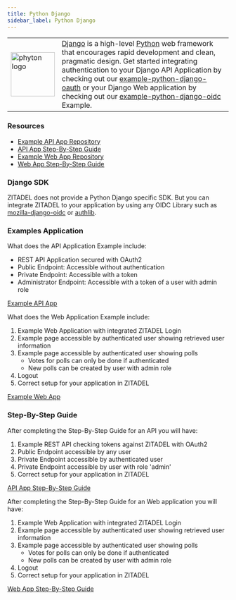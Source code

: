 ```yaml
---
title: Python Django
sidebar_label: Python Django
---
```


<table>
    <tr>
        <td width="100px">
            <img width="100px" src="/docs/img/tech/django.png" alt="phyton logo"/>
        </td>
        <td>
            <a href="https://www.djangoproject.com/" target="_blank">Django</a> is a high-level <a href="https://www.python.org">Python</a> web framework that encourages rapid development and clean, pragmatic design.
            Get started integrating authentication to your Django API Application by checking out our <a href="https://github.com/zitadel/example-python-django-oauth" target="_blank">example-python-django-oauth</a> or your Django Web application by checking out our <a href="https://github.com/zitadel/example-python-django-oidc" target="_blank">example-python-django-oidc</a> Example.
        </td>
    </tr>
</table>


### Resources
- [Example API App Repository](https://github.com/zitadel/example-python-django-oauth)
- [API App Step-By-Step Guide](/docs/examples/secure-api/python-django)
- [Example Web App Repository](https://github.com/zitadel/example-python-django-oidc)
- [Web App Step-By-Step Guide](/docs/examples/login/python-django)

### Django SDK

ZITADEL does not provide a Python Django specific SDK.
But you can integrate ZITADEL to your application by using any OIDC Library such as [mozilla-django-oidc](https://github.com/mozilla/mozilla-django-oidc) or [authlib](https://github.com/lepture/authlib).

### Examples Application

What does the API Application Example include:
- REST API Application secured with OAuth2
- Public Endpoint: Accessible without authentication
- Private Endpoint: Accessible with a token
- Administrator Endpoint: Accessible with a token of a user with admin role

[Example API App](https://github.com/zitadel/example-python-django-oauth)

What does the Web Application Example include:
1. Example Web Application with integrated ZITADEL Login
2. Example page accessible by authenticated user showing retrieved user information
3. Example page accessible by authenticated user showing polls
    - Votes for polls can only be done if authenticated
    - New polls can be created by user with admin role
4. Logout
5. Correct setup for your application in ZITADEL

[Example Web App](https://github.com/zitadel/example-python-django-oidc)

### Step-By-Step Guide

After completing the Step-By-Step Guide for an API you will have:
1. Example REST API checking tokens against ZITADEL with OAuth2
2. Public Endpoint accessible by any user
3. Private Endpoint accessible by authenticated user
4. Private Endpoint accessible by user with role 'admin'
5. Correct setup for your application in ZITADEL

[API App Step-By-Step Guide](/docs/examples/secure-api/python-django)

After completing the Step-By-Step Guide for an Web application you will have:
1. Example Web Application with integrated ZITADEL Login
2. Example page accessible by authenticated user showing retrieved user information
3. Example page accessible by authenticated user showing polls
    - Votes for polls can only be done if authenticated
    - New polls can be created by user with admin role
4. Logout
5. Correct setup for your application in ZITADEL

[Web App Step-By-Step Guide](/docs/examples/login/python-django)